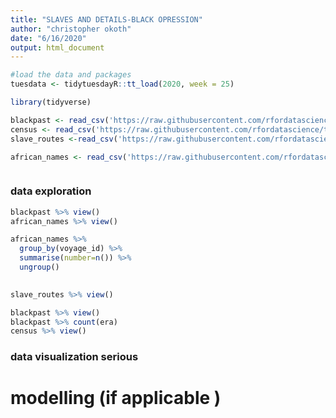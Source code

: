 ---
title: "SLAVES AND DETAILS-BLACK OPRESSION"
author: "christopher okoth"
date: "6/16/2020"
output: html_document
---
```{r}
#load the data and packages 
tuesdata <- tidytuesdayR::tt_load(2020, week = 25)

library(tidyverse)

blackpast <- read_csv('https://raw.githubusercontent.com/rfordatascience/tidytuesday/master/data/2020/2020-06-16/blackpast.csv')
census <- read_csv('https://raw.githubusercontent.com/rfordatascience/tidytuesday/master/data/2020/2020-06-16/census.csv')
slave_routes <-read_csv('https://raw.githubusercontent.com/rfordatascience/tidytuesday/master/data/2020/2020-06-16/slave_routes.csv')

african_names <- read_csv('https://raw.githubusercontent.com/rfordatascience/tidytuesday/master/data/2020/2020-06-16/african_names.csv')



```



### data exploration 
```{r}
blackpast %>% view()
african_names %>% view()

african_names %>% 
  group_by(voyage_id) %>% 
  summarise(number=n()) %>% 
  ungroup()
  

slave_routes %>% view()

blackpast %>% view()
blackpast %>% count(era)
census %>% view()
```




### data visualization serious 




# modelling (if applicable )